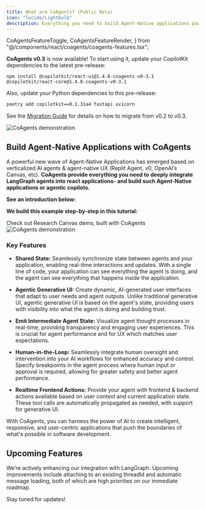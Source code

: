```yaml
---
title: What are CoAgents? (Public Beta)
icon: "lucide/Lightbulb"
description: Everything you need to build Agent-Native applications powered by CopilotKit & LangGraph. The building blocks for the next generation of AI-native apps.
---
```


  CoAgentsFeatureToggle,
  CoAgentsFeatureRender,
} from "@/components/react/coagents/coagents-features.tsx";

<Callout>

  <strong>CoAgents v0.3</strong> is now available!
  To start using it, update your CopilotKit dependencies to the latest pre-release:

  ```package-install
  npm install @copilotkit/react-ui@1.4.8-coagents-v0-3.1 @copilotkit/react-core@1.4.8-coagents-v0-3.1
  ```

  Also, update your Python dependencies to this pre-release:

  ```bash
  poetry add copilotkit==0.1.31a4 fastapi uvicorn
  ```

  See the [Migration Guide](/coagents/troubleshooting/migrate-from-v0.2-to-v0.3) for details on how to migrate from v0.2 to v0.3.
</Callout>

<Frame className="mt-0 mb-12">
  <img
    src="/images/CoAgents.gif"
    alt="CoAgents demonstration"
    className="w-auto"
  />
</Frame>

## Build Agent-Native Applications with CoAgents

A powerful new wave of Agent-Native Applications has emerged based on verticalized AI agents & agent-native UX (Replit Agent, v0, OpenAI’s Canvas, etc). **CoAgents provide everything you need to deeply integrate LangGraph agents into react applications-
and build such Agent-Native applications or agentic copilots.**

**See an introduction below:**

<div className="flex justify-center my-12">
  <YouTubeVideo videoId="tVjVYJE-Nic" defaultPlaybackRate={1.0} />
</div>

**We build this example step-by-step in this tutorial:**
<div className="flex justify-center my-12">
  <YouTubeVideo videoId="0b6BVqPwqA0" defaultPlaybackRate={1.0} />
</div>

<Link
  href="https://github.com/CopilotKit/CopilotKit/blob/main/examples/coagents-research-canvas/readme.md"
  className="text-primary-600 decoration-from-font underline [text-underline-position:from-font]"
>
  Check out Research Canvas demo, built with CoAgents
</Link>

<Link
  href="https://github.com/CopilotKit/CopilotKit/blob/main/examples/coagents-research-canvas/readme.md"
  className="text-primary-600 decoration-from-font underline [text-underline-position:from-font]"
>
  <Frame className="-mt-12">
    <img
      src="/images/coagents/SharedStateCoAgents.gif"
      alt="CoAgents demonstration"
      className="w-auto"
    />
  </Frame>
</Link>

### Key Features

- **__Shared State:__** Seamlessly synchronize state between agents and your application, enabling real-time interactions and updates. With a single line of code, your application can see everything the agent is doing, and the agent can see everything that happens inside the application.

- **__Agentic Generative UI:__** Create dynamic, AI-generated user interfaces that adapt to user needs and agent outputs. Unlike traditional generative UI, agentic generative UI is based on the agent's state, providing users with visibility into what the agent is doing and building trust.

- **__Emit Intermediate Agent State:__** Visualize agent thought processes in real-time, providing transparency and engaging user experiences. This is crucial for agent performance and for UX which matches user expectations.

- **__Human-in-the-Loop:__** Seamlessly integrate human oversight and intervention into your AI workflows for enhanced accuracy and control. Specify breakpoints in the agent process where human input or approval is required, allowing for greater safety and better agent performance.

- **__Realtime Frontend Actions:__** Provide your agent with frontend & backend actions available based on user context and current application state. These tool calls are automatically propagated as needed, with support for generative UI.

With CoAgents, you can harness the power of AI to create intelligent, responsive, and user-centric applications that push the boundaries of what's possible in software development.

## Upcoming Features

We’re actively enhancing our integration with LangGraph. Upcoming improvements include attaching to an existing threadId and automatic message loading, both of which are high priorities on 
our immediate roadmap.

Stay tuned for updates!
